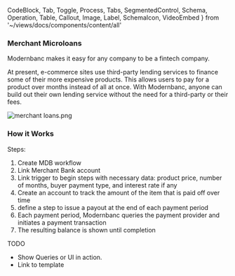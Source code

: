   CodeBlock,
  Tab,
  Toggle,
  Process,
  Tabs,
  SegmentedControl,
  Schema,
  Operation,
  Table,
  Callout,
  Image,
  Label,
  SchemaIcon,
  VideoEmbed
} from '~/views/docs/components/content/all'

### Merchant Microloans

Modernbanc makes it easy for any company to be a fintech company.

At present, e-commerce sites use third-party lending services to finance some of their more expensive products. This allows users to pay for a product over months instead of all at once. With Modernbanc, anyone can build out their own lending service without the need for a third-party or their fees.

![merchant loans.png](https://s3-us-west-2.amazonaws.com/secure.notion-static.com/6a21f0fa-4440-4523-a8f6-3c051af73658/merchant_loans.png)

### How it Works

Steps:

1. Create MDB workflow
2. Link Merchant Bank account
3. Link trigger to begin steps with necessary data: product price, number of months, buyer payment type, and interest rate if any
4. Create an account to track the amount of the item that is paid off over time
5. define a step to issue a payout at the end of each payment period
6. Each payment period, Modernbanc queries the payment provider and initiates a payment transaction
7. The resulting balance is shown until completion

TODO

- Show Queries or UI in action.
- Link to template
